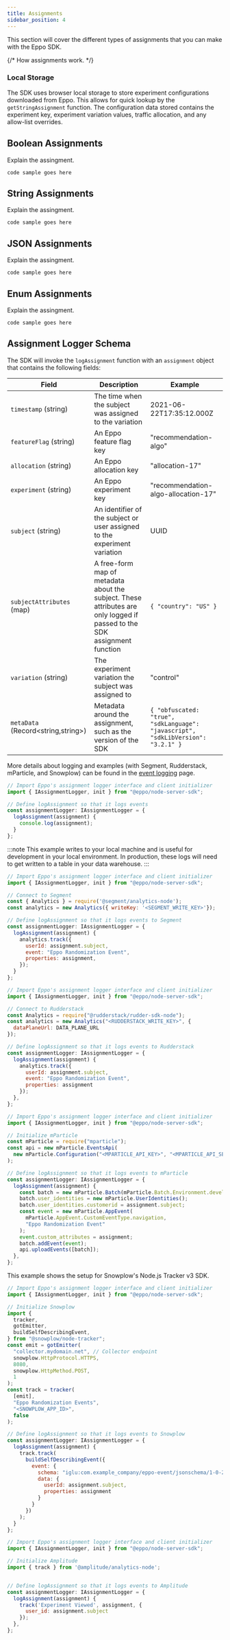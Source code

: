 ```yaml
---
title: Assignments
sidebar_position: 4
---
```


This section will cover the different types of assignments that you can make with the Eppo SDK.


{/* How assignments work. */}
### Local Storage

The SDK uses browser local storage to store experiment configurations downloaded from Eppo. This allows for quick lookup by the `getStringAssignment` function. The configuration data stored contains the experiment key, experiment variation values, traffic allocation, and any allow-list overrides.



## Boolean Assignments
Explain the assingment.

```
code sample goes here
```

## String Assignments
Explain the assingment.

```
code sample goes here
```

## JSON Assignments
Explain the assingment.

```
code sample goes here
```

## Enum Assignments
Explain the assingment.

```
code sample goes here
```

## Assignment Logger Schema

The SDK will invoke the `logAssignment` function with an `assignment` object that contains the following fields:

| Field                              | Description                                                                                                              | Example                                                                          |
|------------------------------------|--------------------------------------------------------------------------------------------------------------------------|----------------------------------------------------------------------------------|
| `timestamp` (string)               | The time when the subject was assigned to the variation                                                                  | 2021-06-22T17:35:12.000Z                                                         |
| `featureFlag` (string)             | An Eppo feature flag key                                                                                                 | "recommendation-algo"                                                            |
| `allocation` (string)              | An Eppo allocation key                                                                                                   | "allocation-17"                                                                  |
| `experiment` (string)              | An Eppo experiment key                                                                                                   | "recommendation-algo-allocation-17"                                              |
| `subject` (string)                 | An identifier of the subject or user assigned to the experiment variation                                                | UUID                                                                             |
| `subjectAttributes` (map)          | A free-form map of metadata about the subject. These attributes are only logged if passed to the SDK assignment function | `{ "country": "US" }`                                                            |
| `variation` (string)               | The experiment variation the subject was assigned to                                                                     | "control"                                                                        |
| `metaData` (Record<string,string>) | Metadata around the assignment, such as the version of the SDK                                                           | `{ "obfuscated: "true", "sdkLanguage": "javascript", "sdkLibVersion": "3.2.1" }` |

More details about logging and examples (with Segment, Rudderstack, mParticle, and Snowplow) can be found in the [event logging](/sdks/event-logging/) page.

<Tabs>
<TabItem value="console" label="Console">

```javascript
// Import Eppo's assignment logger interface and client initializer
import { IAssignmentLogger, init } from "@eppo/node-server-sdk";

// Define logAssignment so that it logs events
const assignmentLogger: IAssignmentLogger = {
  logAssignment(assignment) {
	console.log(assignment);
  }
};
```
:::note
This example writes to your local machine and is useful for development in your local environment. In production, these logs will need to get written to a table in your data warehouse.
:::

</TabItem>

<TabItem value="segment" label="Segment">

```javascript
// Import Eppo's assignment logger interface and client initializer
import { IAssignmentLogger, init } from "@eppo/node-server-sdk";

// Connect to Segment
const { Analytics } = require('@segment/analytics-node');
const analytics = new Analytics({ writeKey: '<SEGMENT_WRITE_KEY>'});

// Define logAssignment so that it logs events to Segment
const assignmentLogger: IAssignmentLogger = {
  logAssignment(assignment) {
    analytics.track({
      userId: assignment.subject,
      event: "Eppo Randomization Event",
      properties: assignment,
    });
  }
};
```

</TabItem>
<TabItem value="rudderstack" label="Rudderstack">

```javascript
// Import Eppo's assignment logger interface and client initializer
import { IAssignmentLogger, init } from "@eppo/node-server-sdk";

// Connect to Rudderstack
const Analytics = require("@rudderstack/rudder-sdk-node");
const analytics = new Analytics("<RUDDERSTACK_WRITE_KEY>", {
  dataPlaneUrl: DATA_PLANE_URL
});

// Define logAssignment so that it logs events to Rudderstack
const assignmentLogger: IAssignmentLogger = {
  logAssignment(assignment) {
    analytics.track({
      userId: assignment.subject,
      event: "Eppo Randomization Event",
      properties: assignment
    });
  },
};
```

</TabItem>
<TabItem value="mparticle" label="mParticle">

```javascript
// Import Eppo's assignment logger interface and client initializer
import { IAssignmentLogger, init } from "@eppo/node-server-sdk";

// Initialize mParticle
const mParticle = require("mparticle");
const api = new mParticle.EventsApi(
  new mParticle.Configuration("<MPARTICLE_API_KEY>", "<MPARTICLE_API_SECRET>")
);

// Define logAssignment so that it logs events to mParticle
const assignmentLogger: IAssignmentLogger = {
  logAssignment(assignment) {
    const batch = new mParticle.Batch(mParticle.Batch.Environment.development);
    batch.user_identities = new mParticle.UserIdentities();
    batch.user_identities.customerid = assignment.subject;
    const event = new mParticle.AppEvent(
      mParticle.AppEvent.CustomEventType.navigation,
      "Eppo Randomization Event"
    );
    event.custom_attributes = assignment;
    batch.addEvent(event);
    api.uploadEvents([batch]);
  },
};
```

</TabItem>
<TabItem value="snowplow" label="Snowplow">

This example shows the setup for Snowplow's Node.js Tracker v3 SDK.

```javascript
// Import Eppo's assignment logger interface and client initializer
import { IAssignmentLogger, init } from "@eppo/node-server-sdk";

// Initialize Snowplow
import {
  tracker,
  gotEmitter,
  buildSelfDescribingEvent,
} from "@snowplow/node-tracker";
const emit = gotEmitter(
  "collector.mydomain.net", // Collector endpoint
  snowplow.HttpProtocol.HTTPS,
  8080,
  snowplow.HttpMethod.POST,
  1
);
const track = tracker(
  [emit],
  "Eppo Randomization Events",
  "<SNOWPLOW_APP_ID>",
  false
);

// Define logAssignment so that it logs events to Snowplow
const assignmentLogger: IAssignmentLogger = {
  logAssignment(assignment) {
    track.track(
      buildSelfDescribingEvent({
        event: {
          schema: "iglu:com.example_company/eppo-event/jsonschema/1-0-2",
          data: {
            userId: assignment.subject,
            properties: assignment
          }
        }
      })
    );
  }
};

```

</TabItem>

<TabItem value="amplitude" label="Amplitude">

```javascript
// Import Eppo's assignment logger interface and client initializer
import { IAssignmentLogger, init } from "@eppo/node-server-sdk";

// Initialize Amplitude
import { track } from '@amplitude/analytics-node';


// Define logAssignment so that it logs events to Amplitude
const assignmentLogger: IAssignmentLogger = {
  logAssignment(assignment) {
    track('Experiment Viewed', assignment, {
	  user_id: assignment.subject
    });
  },
};

```

</TabItem>

</Tabs>